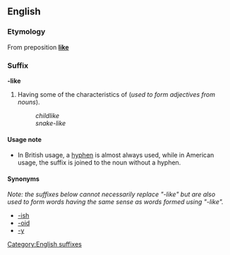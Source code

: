 ==English==
===Etymology===
From preposition '''[[like]]'''

===Suffix===
[[Category:English suffixes]]
'''-like'''

#Having some of the characteristics of (''used to form adjectives from nouns'').
#:''childlike''
#:''snake-like''

====Usage note====
*In British usage, a [[hyphen]] is almost always used, while in American usage, the suffix is joined to the noun without a hyphen.

====Synonyms====

''Note: the suffixes below cannot necessarily replace "-like" but are also used to form words having the same sense as words formed using "-like".''

*[[-ish]]
*[[-oid]]
*[[-y]]